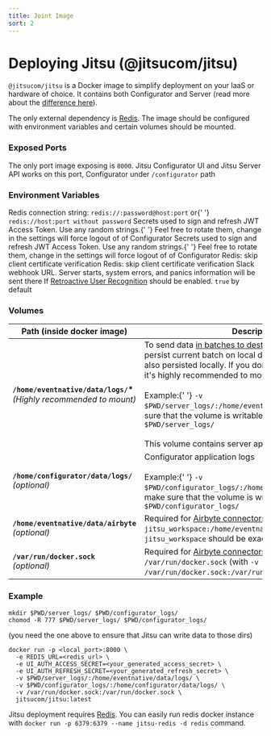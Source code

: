 ```yaml
---
title: Joint Image
sort: 2
---
```


# Deploying Jitsu (@jitsucom/jitsu)

`@jitsucom/jitsu` is a Docker image to simplify deployment on your IaaS or hardware of choice. It contains
both Configurator and Server (read more about the [difference here](http://localhost:3000/docs/deployment)).

The only external dependency is <a href="https://redis.io/">Redis</a>. The image should be configured with environment
variables and certain volumes should be mounted.

### Exposed Ports

The only port image exposing is `8000`. Jitsu Configurator UI and Jitsu Server API works on this port, Configurator
under `/configurator` path

### Environment Variables

<APIParam small={true}  name="REDIS_URL" dataType="string" required={true} type="Docker Env Var">
    Redis connection string: <code inline={true}>redis://:password@host:port</code> or{' '}
    <code inline={true}>redis://host:port without password</code>
</APIParam>
<APIParam small={true}  name="UI_AUTH_ACCESS_SECRET" dataType="string" required={true} type="Docker Env Var">
    Secrets used to sign and refresh JWT Access Token. Use any random strings.{' '}
    Feel free to rotate them, change in the settings
    will force logout of of Configurator
</APIParam>
<APIParam small={true}  name="UI_AUTH_REFRESH_SECRET" dataType="string" required={true} type="Docker Env Var">
    Secrets used to sign and refresh JWT Access Token. Use any random strings.{' '}
    Feel free to rotate them, change in the settings
    will force logout of of Configurator
</APIParam>
<APIParam small={true}  name="TLS_SKIP_VERIFY" dataType="boolean" required={false} type="Docker Env Var">
    Redis: skip client certificate verification
</APIParam>
<APIParam small={true}  name="MAX_MIND_PATH" dataType="boolean" required={false} type="Docker Env Var">
    Redis: skip client certificate verification
</APIParam>
<APIParam small={true}  name="SLACK_NOTIFICATIONS_WEBHOOK" dataType="string" required={false} type="Docker Env Var">
    Slack webhook URL. Server starts, system errors, and panics information will be sent there
</APIParam>
<APIParam small={true} name="USER_RECOGNITION_ENABLED" dataType="boolean" required={false} type="Docker Env Var">
    If <a href="/docs/other-features/retroactive-user-recognition">Retroactive User Recognition</a> should be enabled.
    <code inline={true}>true</code> by default
</APIParam>

### Volumes


<table>
    <thead>
    <tr>
        <th>Path (inside docker image)</th>
        <th>Description</th>
    </tr>
    </thead>
    <tbody>
    <tr>
        <td>
            <b><code inline={true}>/home/eventnative/data/logs/</code>*</b><br />
            <i>(Highly recommended to mount)</i>
        </td>
        <td>
            To send data <a href="/docs/destinations-configuration">in batches to destination</a>,{' '}
            Jitsu needs to persist current batch on local disk. Internal queues are also persisted locally. If you
            don't want to loose the data, it's highly recommended to mount this volume. <br /><br />Example:{' '}
            <code inline={true}>-v $PWD/server_logs/:/home/eventnative/data/logs/</code>, make sure that the volume is writable with:{' '}
            <code inline={true}>`chmod 777 $PWD/server_logs/</code><br /><br />This volume contains server application logs as well
        </td>
    </tr>
    <tr>
        <td>
            <b><code inline={true}>/home/configurator/data/logs/</code></b><br />
            <i>(optional)</i>
        </td>
        <td>
            Configurator application logs <br /><br />Example:{' '}
            <code inline={true}>-v $PWD/configurator_logs/:/home/configurator/data/logs/</code>, make sure that the volume is writable with:{' '}
            <code inline={true}>chmod 777 $PWD/configurator_logs/</code>
        </td>
    </tr>
    <tr>
      <td>
        <b><code inline={true}>/home/eventnative/data/airbyte</code></b><br />
        <i>(optional)</i>
      </td>
      <td>
        Required for <a href="/docs/sources-configuration/airbyte">Airbyte connectors</a> support. Mount with <code inline={true}>-v jitsu_workspace:/home/eventnative/data/airbyte</code>). Name <code inline={true}>jitsu_workspace</code> should be exactly this.
      </td>
    </tr>
    <tr>
        <td>
            <b><code inline={true}>/var/run/docker.sock</code></b><br />
            <i>(optional)</i>
        </td>
        <td>
            Required for <a href="/docs/sources-configuration/airbyte">Airbyte connectors</a> support. Mount to <code inline={true}>/var/run/docker.sock</code>
            (with <code inline={true}>-v /var/run/docker.sock:/var/run/docker.sock</code>)
        </td>
    </tr>
    </tbody>
</table>



### Example

```
mkdir $PWD/server_logs/ $PWD/configurator_logs/
chomod -R 777 $PWD/server_logs/ $PWD/configurator_logs/
```

(you need the one above to ensure that Jitsu can write data to those dirs)

```
docker run -p <local_port>:8000 \
  -e REDIS_URL=<redis_url> \
  -e UI_AUTH_ACCESS_SECRET=<your_generated_access_secret> \
  -e UI_AUTH_REFRESH_SECRET=<your_generated_refresh_secret> \
  -v $PWD/server_logs/:/home/eventnative/data/logs/ \
  -v $PWD/configurator_logs/:/home/configurator/data/logs/ \
  -v /var/run/docker.sock:/var/run/docker.sock \
  jitsucom/jitsu:latest
```


<Hint>
    Jitsu deployment requires <a href="https://redis.io/">Redis</a>.
    You can easily run redis docker instance with <code inline="true">docker run -p 6379:6379 --name jitsu-redis -d redis</code> command.
</Hint>

